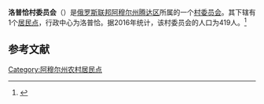 {{Infobox Settlement
| official_name = 洛普恰村委员会
| native_name = Лопчинский сельсовет
| settlement_type = [[村委员会|村委员会]]
| subdivision_type = [[国家|国家]]
| subdivision_type1 = [[俄罗斯行政区划|州]]
| subdivision_type2 = [[区_(苏联)|区]]
| subdivision_name = {{RUS}}
| subdivision_name1 = [[阿穆尔州|阿穆尔州]]
| subdivision_name2 = [[腾达区|腾达区]]
| seat_type = 行政中心
| seat = 洛普恰
| population_as_of=2016
| population_footnotes = <ref name=amurstat />
| population_total = 419
| coordinates_display = inline,title
| latd = 55 | latm = 46 | lats = 09 | latNS = N
| longd = 122 | longm = 46 | longs = 32 | longEW = E
| timezone = [[雅库茨克时间|MSK+6]]
| utc_offset = +9
| blank_name = [[俄罗斯市政土地区划代码|OKTMO编码]]
| blank_info = [http://classif.spb.ru/classificators/view/tma.php?st=A&kr=1&kod=10654412 10654412]
}}
'''洛普恰村委员会'''（{{lang-ru|Лопчинский сельсовет}}）是[[俄罗斯联邦|俄罗斯联邦]][[阿穆尔州|阿穆尔州]][[腾达区|腾达区]]所属的一个[[村委员会|村委员会]]。其下辖有1个[[居民点|居民点]]，行政中心为洛普恰。据2016年统计，该村委员会的人口为419人。<ref name=amurstat>{{cite web |url=http://amurstat.gks.ru/wps/wcm/connect/rosstat_ts/amurstat/resources/d600c10043769f3eb9effbdd898fc419/07_1_4.htm |title=Оценка численности населения по городским округам, муниципальным районам, городским и сельским поселениям Амурской области на 1 января 2016 года |language=ru |accessdate=2016-04-21 |archiveurl=https://www.webcitation.org/6gvsqa6qi?url=http://amurstat.gks.ru/wps/wcm/connect/rosstat_ts/amurstat/resources/d600c10043769f3eb9effbdd898fc419/07_1_4.htm |archivedate=2016-04-21 |deadurl=yes }}</ref>

== 参考文献 ==
{{reflist}}

{{Russia-stub}}

[[Category:阿穆尔州农村居民点|Category:阿穆尔州农村居民点]]